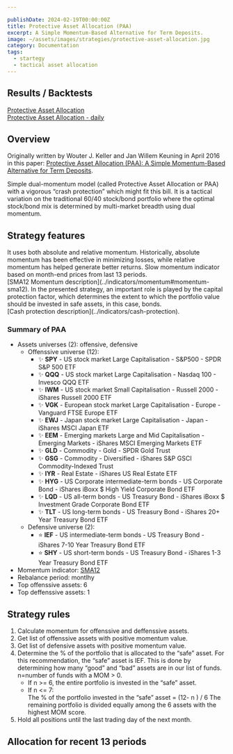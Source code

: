 ```yaml
---

publishDate: 2024-02-19T00:00:00Z
title: Protective Asset Allocation (PAA)
excerpt: A Simple Momentum-Based Alternative for Term Deposits.
image: ~/assets/images/strategies/protective-asset-allocation.jpg
category: Documentation
tags:
  - startegy
  - tactical asset allocation
---
```



## Results / Backtests

[Protective Asset Allocation](./results/protective-asset-allocation.html)<br />
[Protective Asset Allocation - daily](./results/protective-asset-allocation-daily-indicators.html)<br />

## Overview

Originally written by Wouter J. Keller and Jan Willem Keuning in April 2016 in this paper: [Protective Asset Allocation (PAA): A Simple Momentum-Based Alternative for Term Deposits](https://papers.ssrn.com/sol3/papers.cfm?abstract_id=2759734).

Simple dual-momentum model (called Protective Asset Allocation or PAA) with a vigorous “crash protection” which might fit this bill. It is a tactical variation on the traditional 60/40 stock/bond portfolio where the optimal stock/bond mix is determined by multi-market breadth using dual momentum. 

## Strategy features

<DListItem dt="dual-momentum">
  It uses both absolute and relative momentum. Historically, absolute momentum has been effective in minimizing losses, while relative momentum has helped generate better returns.
</DListItem>
<DListItem dt="SMA12 momentum filter">
  Slow momentum indicator based on month-end prices from last 13 periods. <br />
  [SMA12 Momentum description](../indicators/momentum#momentum-sma12).
</DListItem>
<DListItem dt="cash protection">
  In the presented strategy, an important role is played by the capital protection factor, which determines the extent to which the portfolio value should be invested in safe assets, in this case, bonds. <br />
  [Cash protection description](../indicators/cash-protection).
</DListItem>

### Summary of PAA

* Assets universes (2): offensive, defensive
    * Offenssive universe (12): 
        * ✨ **SPY** - US stock market Large Capitalisation - S&P500 - SPDR S&P 500 ETF
        * ✨ **QQQ** - US stock market Large Capitalisation - Nasdaq 100 - Invesco QQQ ETF
        * ✨ **IWM** - US stock market Small Capitalisation - Russell 2000 - iShares Russell 2000 ETF
        * ✨ **VGK** - European stock market Large Capitalisation - Europe - Vanguard FTSE Europe ETF
        * ✨ **EWJ** - Japan stock market Large Capitalisation - Japan - iShares MSCI Japan ETF
        * ✨ **EEM** - Emerging markets Large and Mid Capitalisation - Emerging Markets - iShares MSCI Emerging Markets ETF
        * ✨ **GLD** - Commodity - Gold - SPDR Gold Trust
        * ✨ **GSG** - Commodity - Diversified - iShares S&P GSCI Commodity-Indexed Trust
        * ✨ **IYR** - Real Estate - iShares US Real Estate ETF
        * ✨ **HYG** - US Corporate intermediate-term bonds - US Corporate Bond - iShares iBoxx $ High Yield Corporate Bond ETF
        * ✨ **LQD** - US all-term bonds - US Treasury Bond - iShares iBoxx $ Investment Grade Corporate Bond ETF
        * ✨ **TLT** - US long-term bonds - US Treasury Bond - iShares 20+ Year Treasury Bond ETF
    * Defensive universe (2): 
        * ⭐ **IEF** - US intermediate-term bonds - US Treasury Bond - iShares 7-10 Year Treasury Bond ETF
        * ⭐ **SHY** - US short-term bonds - US Treasury Bond - iShares 1-3 Year Treasury Bond ETF
* Momentum indicator: [SMA12](../indicators/momentum#momentum-sma12)
* Rebalance period: montlhy
* Top offenssive assets: 6
* Top deffenssive assets: 1

## Strategy rules

1. Calculate momentum for offenssive and deffenssive assets.
1. Get list of offenssive assets with positive momentum value.
1. Get list of defensive assets with positive momentum value.
1. Determine the % of the portfolio that is allocated to the “safe” asset.  For this recommendation, the “safe” asset is IEF.  This is done by determining how many “good” and “bad” assets are in our list of funds. n=number of funds with a MOM > 0.
    * If n >= 6, the entire portfolio is invested in the “safe” asset.
    * If n \<= 7: <br />
      The % of the portfolio invested in the “safe” asset = (12- n ) / 6
      The remaining portfolio is divided equally among the 6 assets with the highest MOM score. 
1. Hold all positions until the last trading day of the next month.

## Allocation for recent 13 periods

<AllocationRecent stats={stats.allocations} />
